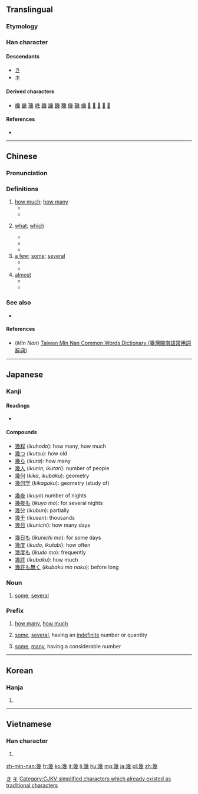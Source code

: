 {{xsee|[[几]]''' (different character in Japan)''' }}

==Translingual==

===Etymology===
{{Han compound|𢆶|戍|ls=ic}}

===Han character===
{{Han char|rn=52|rad=幺|as=09|sn=12|four=2225<sub>3</sub>|canj=女戈竹戈 (VIHI)|ids=⿱[[𢆶]][[戍]]}}

====Descendants====
* [[き]]
* [[キ]]

====Derived characters====
* [[機]] [[畿]] [[璣]] [[嘰]] [[䟇]] [[譏]] [[饑]] [[穖]] [[僟]] [[磯]] [[蟣]] [[𦠄]] [[𧰙]] [[𧗓]] [[𢇒]] [[𢇓]]

====References====
* {{Han ref|kx=0342.140|dkj=09208|dj=0652.030|hdz=21095.080|uh=5E7E|ud=24190|bh=B458|bd=46168}}

[[Category:Han characters from which hiragana were derived|き]]
[[Category:Han characters from which katakana were derived|キ]]

----

==Chinese==
{{zh-forms|s=几}}

===Pronunciation===
{{zh-pron
|m=jǐ
|ma=y
|c=gei2
|h=pfs=kí
|mn=kuí/kí
|mn_note=kuí - vernacular, kí - literary
|w=2qi
|mc=y
|oc=y
|cat=det,pron,adv
}}

===Definitions===
{{zh-hanzi}}

# [[how much]]; [[how many]]
#* {{zh-usex|你 要 幾 瓶？|'''How many''' bottles do you want?}}
#* {{zh-usex|你 會 說 幾 種 語言？|'''How many''' languages do you speak ?}}
# {{context|of number, time, date|lang=cmn}} [[what]]; [[which]]
#* {{zh-usex|幾 點鐘 了？|'''What''' time is it?}}
#* {{zh-usex|今天 幾 號？|'''What's''' the date today?}}
#* {{zh-usex|你 幾 號？|'''What's''' your number?}}
# [[a few]]; [[some]]; [[several]]
#* {{zh-usex|我 邊 等 邊 瀏覽 幾 本 雜誌。|I browsed through '''some''' magazines while I waited.}}
#* {{zh-usex|幾 天 后 他 將 回來。|He will be back in a '''few''' days.}}
# [[almost]]
#* {{zh-usex|我 被 煙 嗆 得 幾 窒息。|I was '''almost''' choked by the smoke.}}
#* {{zh-usex|幾 沒 有 人 相信 他 病 了。|'''Almost''' no one believed that he was sick.}}

===See also===
* {{zh-l|几|jī|small table}}

====References====
*(''Min Nan'') [http://twblg.dict.edu.tw/holodict_new/result_detail.jsp?n_no=8349&curpage=1&sample=%E5%B9%BE&radiobutton=1&querytarget=1&limit=20&pagenum=1&rowcount=6 Taiwan Min Nan Common Words Dictionary (臺灣閩南語常用詞辭典)]

----

==Japanese==

===Kanji===
{{ja-kanji|grade=c|rs=幺09}}

====Readings====
* {{ja-readings|goon=[[け]] (ke) {{non-joyo-reading}}|kanon=[[き]] (ki)|kun=[[いく]] (iku), [[いくつ]] ([[幾つ]], ikutsu), [[いくら]] ([[幾ら]], ikura)|nanori=[[い]] (i), [[く]] (ku)}}

====Compounds====
{{top3}}
* [[幾程]] (''ikuhodo''): how many, how much
* [[幾つ]] (''ikutsu''): how old
* [[幾ら]] (''ikura''): how many
* [[幾人]] (''ikunin'', ''ikutari''): number of people
* [[幾何]] (''kika'', ''ikubaku''): geometry
* [[幾何学]] (''kikagaku''): geometry (study of)
{{mid3}}
* [[幾夜]] (''ikuyo'') number of nights
* [[幾夜も]] (''ikuyo mo''): for several nights
* [[幾分]] (''ikubun''): partially
* [[幾千]] (''ikusen''): thousands
* [[幾日]] (''ikunichi''): how many days
{{mid3}}
* [[幾日も]] (''ikunichi mo''): for some days
* [[幾度]] (''ikudo'', ''ikutabi''): how often
* [[幾度も]] (''ikudo mo''): frequently
* [[幾許]] (''ikubaku''): how much
* [[幾許も無く]] (''ikubaku mo naku''): before long
{{bottom}}

===Noun===
{{ja-noun|いく}}

# [[some]], [[several]]

===Prefix===
{{ja-pos|いく|prefix}}

# [[how many]], [[how much]]
#: {{ja-usex|幾箱要りますか|いく はこ いります か|How many boxes do you want?}}
# [[some]], [[several]], having an [[indefinite]] number or quantity
#: {{ja-usex|幾千と云う人|いく せん と いう ひと|Several thousands of people}}
# [[some]], [[many]], having a considerable number
#: {{ja-usex|幾日も行っていた|いく にち も いって いた|I was gone for many days}}

----

==Korean==

===Hanja===
{{ko-hanja|hangeul=기|mr=ki}}

# {{defn|lang=ko|sort=幺09}}

[[Category:CJKV simplified characters which already existed as traditional characters]]

----

==Vietnamese==

===Han character===
{{vi-hantu|[[cơ]], [[kỉ]], [[ki]]|rs=幺09}}

# {{defn|lang=vi|sort=幺09}}

[[zh-min-nan:幾]]
[[fr:幾]]
[[ko:幾]]
[[it:幾]]
[[li:幾]]
[[hu:幾]]
[[mg:幾]]
[[ja:幾]]
[[pl:幾]]
[[zh:幾]]